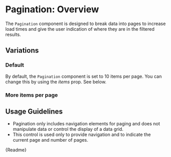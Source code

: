 
<Meta title="Patterns/Pagination/Overview" />

# Pagination: Overview

The `Pagination` component is designed to break data into pages to increase load times and give the user indication of where they are in the filtered results.

## Variations

### Default

By default, the `Pagination` component is set to 10 items per page. You can change this by using the _items_ prop. See below.

<Canvas withSource="auto">
  <Story id="patterns-pagination-stories--default-story"></Story>
</Canvas>

### More items per page

<Canvas withSource="auto">
  <Story id="patterns-pagination-stories--increased-results-per-page"></Story>
</Canvas>

## Usage Guidelines

- Pagination only includes navigation elements for paging and does not manipulate data or control the display of a data grid.
- This control is used only to provide navigation and to indicate the current page and number of pages.

<Description>{Readme}</Description>
